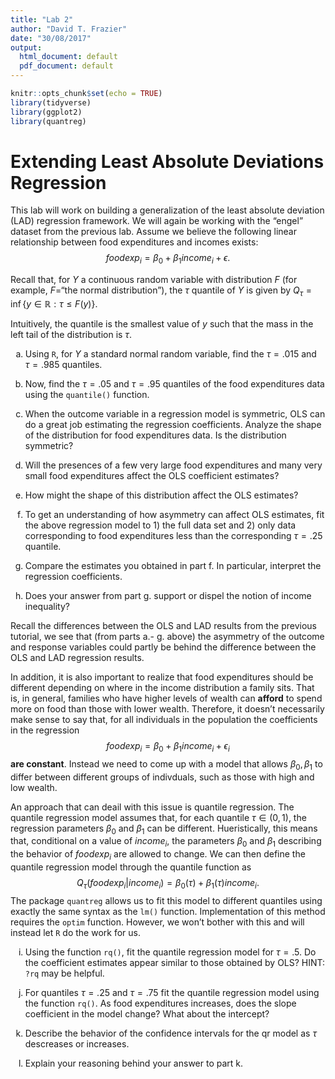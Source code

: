 ```yaml
---
title: "Lab 2"
author: "David T. Frazier"
date: "30/08/2017"
output:
  html_document: default
  pdf_document: default
---
```


```r
knitr::opts_chunk$set(echo = TRUE)
library(tidyverse)
library(ggplot2)
library(quantreg)
```

# Extending Least Absolute Deviations Regression
This lab will work on building a generalization of the least absolute deviation (LAD) regression framework. We will again be working with the "engel" dataset from the previous lab. Assume we believe the following linear relationship between food expenditures and incomes exists: $$foodexp_i=\beta_0+\beta_1income_i +\epsilon.$$

Recall that, for $Y$ a continuous random variable with distribution $F$ (for example, $F$="the normal distribution"), the $\tau$ quantile of $Y$ is given by $Q_{\tau}=\inf\{y\in \mathbb{R}:\tau\leq F(y)\}$. 

Intuitively, the quantile is the smallest value of $y$ such that the mass in the left tail of the distribution is $\tau$. 

a. Using `R`, for $Y$ a standard normal random variable, find the $\tau=.015$ and $\tau=.985$ quantiles.


b. Now, find the $\tau=.05$ and $\tau=.95$ quantiles of the food expenditures data using the `quantile()` function. 

c. When the outcome variable in a regression model is symmetric, OLS can do a great job estimating the regression coefficients. Analyze the shape of the distribution for food expenditures data. Is the distribution symmetric?


d. Will the presences of a few very large food expenditures and many very small food expenditures affect the OLS coefficient estimates?

e. How might the shape of this distribution affect the OLS estimates? 

f. To get an understanding of how asymmetry can affect OLS estimates, fit the above regression model to 1) the full data set and 2) only data corresponding to food expenditures less than the corresponding $\tau=.25$ quantile. 



g. Compare the estimates you obtained in part f. In particular, interpret the regression coefficients. 

h. Does your answer from part g. support or dispel the notion of income inequality?


Recall the differences between the OLS and LAD results from the previous tutorial, we see that (from parts a.- g. above) the asymmetry of the outcome and response variables could partly be behind the difference between the OLS and LAD regression results. 

In addition, it is also important to realize that food expenditures should be different depending on where in the income distribution a family sits. That is, in general, families who have higher levels of wealth can **afford** to spend more on food than those with lower wealth. Therefore, it doesn't necessarily make sense to say that, for all individuals in the population the coefficients in the regression $$foodexp_i=\beta_0+\beta_1 income_i +\epsilon_i$$ **are constant**. Instead we need to come up with a model that allows $\beta_0,\beta_1$ to differ between different groups of indivduals, such as those with high and low wealth. 

An approach that can deail with this issue is quantile regression. The quantile regression model assumes that, for each quantile $\tau\in(0,1)$, the regression parameters $\beta_0$ and $\beta_1$ can be different. Hueristically, this means that, conditional on a value of $income_i$, the parameters $\beta_0$ and $\beta_1$ describing the behavior of $foodexp_i$ are allowed to change. We can then define the quantile regression model through the quantile function as 
$$Q_{\tau}(foodexp_i|income_i)=\beta_0(\tau)+\beta_1(\tau) income_i.$$ The package `quantreg` allows us to fit this model to different quantiles using exactly the same syntax as the `lm()` function. Implementation of this method requires the `optim` function. However, we won't bother with this and will instead let `R` do the work for us.  

i. Using the function `rq()`, fit the quantile regression model for $\tau=.5$. Do the coefficient estimates appear similar to those obtained by OLS? HINT: `?rq` may be helpful.

j. For quantiles $\tau = .25$ and $\tau=.75$ fit the quantile regression model using the function `rq()`. As food expenditures increases, does the slope coefficient in the model change? What about the intercept?

k. Describe the behavior of the confidence intervals for the qr model as $\tau$ descreases or increases.

l. Explain your reasoning behind your answer to part k. 